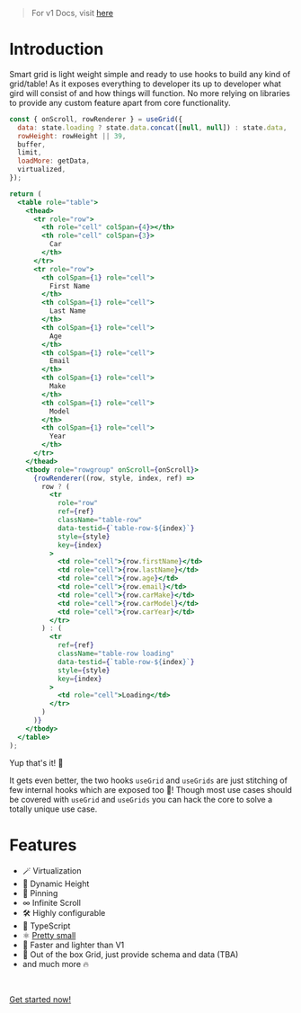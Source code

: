 > For v1 Docs, visit [here](https://mukuljainx.github.io/smart-grid/)

# Introduction

Smart grid is light weight simple and ready to use hooks to build any kind of grid/table! As it
exposes everything to developer its up to developer what gird will consist of and how things will function.
No more relying on libraries to provide any custom feature apart from core functionality.

```jsx
const { onScroll, rowRenderer } = useGrid({
  data: state.loading ? state.data.concat([null, null]) : state.data,
  rowHeight: rowHeight || 39,
  buffer,
  limit,
  loadMore: getData,
  virtualized,
});

return (
  <table role="table">
    <thead>
      <tr role="row">
        <th role="cell" colSpan={4}></th>
        <th role="cell" colSpan={3}>
          Car
        </th>
      </tr>
      <tr role="row">
        <th colSpan={1} role="cell">
          First Name
        </th>
        <th colSpan={1} role="cell">
          Last Name
        </th>
        <th colSpan={1} role="cell">
          Age
        </th>
        <th colSpan={1} role="cell">
          Email
        </th>
        <th colSpan={1} role="cell">
          Make
        </th>
        <th colSpan={1} role="cell">
          Model
        </th>
        <th colSpan={1} role="cell">
          Year
        </th>
      </tr>
    </thead>
    <tbody role="rowgroup" onScroll={onScroll}>
      {rowRenderer((row, style, index, ref) =>
        row ? (
          <tr
            role="row"
            ref={ref}
            className="table-row"
            data-testid={`table-row-${index}`}
            style={style}
            key={index}
          >
            <td role="cell">{row.firstName}</td>
            <td role="cell">{row.lastName}</td>
            <td role="cell">{row.age}</td>
            <td role="cell">{row.email}</td>
            <td role="cell">{row.carMake}</td>
            <td role="cell">{row.carModel}</td>
            <td role="cell">{row.carYear}</td>
          </tr>
        ) : (
          <tr
            ref={ref}
            className="table-row loading"
            data-testid={`table-row-${index}`}
            style={style}
            key={index}
          >
            <td role="cell">Loading</td>
          </tr>
        )
      )}
    </tbody>
  </table>
);
```

Yup that's it! 🚀

It gets even better, the two hooks `useGrid` and `useGrids` are just stitching of few internal
hooks which are exposed too 🎉! Though most use cases should be covered with `useGrid` and `useGrids`
you can hack the core to solve a totally unique use case.

# Features

- 🪄 Virtualization
- 🎲 Dynamic Height
- 📌 Pinning
- ∞ Infinite Scroll
- 🛠 Highly configurable
- 💪 TypeScript
- ⚛ [Pretty small](https://bundlephobia.com/package/@crafts/smart-grid@latest)
- 🚀 Faster and lighter than V1
- 🎁 Out of the box Grid, just provide schema and data (TBA)
- and much more 🔥

<br />

[Get started now!](/getting-started)
